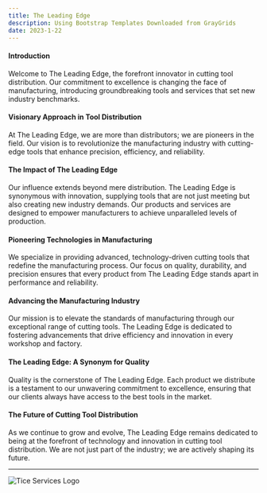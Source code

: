 ```yaml
---
title: The Leading Edge
description: Using Bootstrap Templates Downloaded from GrayGrids
date: 2023-1-22
---
```



#### Introduction
Welcome to The Leading Edge, the forefront innovator in cutting tool distribution. Our commitment to excellence is changing the face of manufacturing, introducing groundbreaking tools and services that set new industry benchmarks.

#### Visionary Approach in Tool Distribution
At The Leading Edge, we are more than distributors; we are pioneers in the field. Our vision is to revolutionize the manufacturing industry with cutting-edge tools that enhance precision, efficiency, and reliability.

#### The Impact of The Leading Edge
Our influence extends beyond mere distribution. The Leading Edge is synonymous with innovation, supplying tools that are not just meeting but also creating new industry demands. Our products and services are designed to empower manufacturers to achieve unparalleled levels of production.

#### Pioneering Technologies in Manufacturing
We specialize in providing advanced, technology-driven cutting tools that redefine the manufacturing process. Our focus on quality, durability, and precision ensures that every product from The Leading Edge stands apart in performance and reliability.

#### Advancing the Manufacturing Industry
Our mission is to elevate the standards of manufacturing through our exceptional range of cutting tools. The Leading Edge is dedicated to fostering advancements that drive efficiency and innovation in every workshop and factory.

#### The Leading Edge: A Synonym for Quality
Quality is the cornerstone of The Leading Edge. Each product we distribute is a testament to our unwavering commitment to excellence, ensuring that our clients always have access to the best tools in the market.

#### The Future of Cutting Tool Distribution
As we continue to grow and evolve, The Leading Edge remains dedicated to being at the forefront of technology and innovation in cutting tool distribution. We are not just part of the industry; we are actively shaping its future.

---

![Tice Services Logo](/images/video/cp3.jpg)

